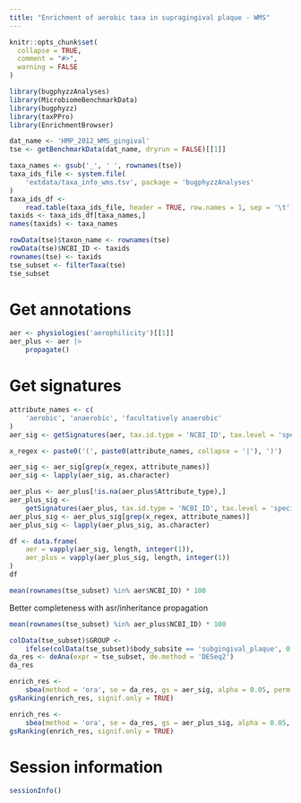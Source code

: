 ```yaml
---
title: "Enrichment of aerobic taxa in supragingival plaque - WMS"
---
```


```r
knitr::opts_chunk$set(
  collapse = TRUE,
  comment = "#>",
  warning = FALSE
)
```

```r
library(bugphyzzAnalyses)
library(MicrobiomeBenchmarkData)
library(bugphyzz)
library(taxPPro)
library(EnrichmentBrowser)
```


```r
dat_name <- 'HMP_2012_WMS_gingival'
tse <- getBenchmarkData(dat_name, dryrun = FALSE)[[1]]
```

```r
taxa_names <- gsub('_', ' ', rownames(tse))
taxa_ids_file <- system.file(
    'extdata/taxa_info_wms.tsv', package = 'bugphyzzAnalyses'
)
taxa_ids_df <- 
    read.table(taxa_ids_file, header = TRUE, row.names = 1, sep = '\t')
taxids <- taxa_ids_df[taxa_names,]
names(taxids) <- taxa_names
```


```r
rowData(tse)$taxon_name <- rownames(tse)
rowData(tse)$NCBI_ID <- taxids
rownames(tse) <- taxids
tse_subset <- filterTaxa(tse)
tse_subset
```


# Get annotations

```r
aer <- physiologies('aerophilicity')[[1]]
aer_plus <- aer |> 
    propagate()
```

# Get signatures

```r
attribute_names <- c(
    'aerobic', 'anaerobic', 'facultatively anaerobic'
)
aer_sig <- getSignatures(aer, tax.id.type = 'NCBI_ID', tax.level = 'species')

x_regex <- paste0('(', paste0(attribute_names, collapse = '|'), ')')

aer_sig <- aer_sig[grep(x_regex, attribute_names)]
aer_sig <- lapply(aer_sig, as.character)

aer_plus <- aer_plus[!is.na(aer_plus$Attribute_type),]
aer_plus_sig <- 
    getSignatures(aer_plus, tax.id.type = 'NCBI_ID', tax.level = 'species')
aer_plus_sig <- aer_plus_sig[grep(x_regex, attribute_names)]
aer_plus_sig <- lapply(aer_plus_sig, as.character)
```


```r
df <- data.frame(
    aer = vapply(aer_sig, length, integer(1)),
    aer_plus = vapply(aer_plus_sig, length, integer(1))
)
df
```

```r
mean(rownames(tse_subset) %in% aer$NCBI_ID) * 100

```

Better completeness with asr/inheritance propagation

```r
mean(rownames(tse_subset) %in% aer_plus$NCBI_ID) * 100
```


```r
colData(tse_subset)$GROUP <- 
    ifelse(colData(tse_subset)$body_subsite == 'subgingival_plaque', 0, 1)
da_res <- deAna(expr = tse_subset, de.method = 'DESeq2')
da_res
```


```r
enrich_res <- 
    sbea(method = 'ora', se = da_res, gs = aer_sig, alpha = 0.05, perm = 0)
gsRanking(enrich_res, signif.only = TRUE)
```

```r
enrich_res <- 
    sbea(method = 'ora', se = da_res, gs = aer_plus_sig, alpha = 0.05, perm = 0)
gsRanking(enrich_res, signif.only = TRUE)
```

# Session information

```r
sessionInfo()
```





